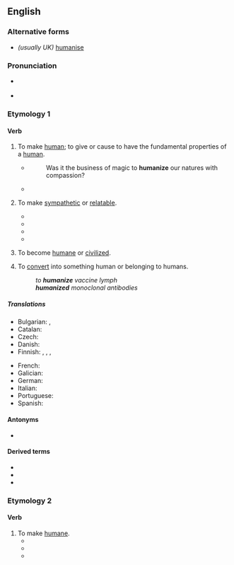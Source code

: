 ==English==

===Alternative forms===
* ''(usually UK)'' [[humanise]]

===Pronunciation===
* {{a|UK|US}} {{IPA|en|/ˈhjuː.mə.naɪz/}}
* {{hyphenation|en|hu|man|ize}}

===Etymology 1===
{{suffix|en|human|ize}}

====Verb====
{{en-verb|humaniz}}

# {{lb|en|transitive}} To make [[human]]; to give or cause to have the fundamental properties of a [[human]].
#* {{RQ:Addison Christian}}
#*: Was it the business of magic to '''humanize''' our natures with compassion?
#* {{quote-book|en|year=1963|author={{w|Margery Allingham}}|title={{w|The China Governess}}| chapter=5| url=http://openlibrary.org/works/OL2004261W| passage=A waiter brought his aperitif, which was a small scotch and soda, and as he sipped it gratefully he sighed.<br> &nbsp; &nbsp;‘Civilized,’ he said to Mr. Campion. ‘'''Humanizing'''.’ […] ‘Cigars and summer days and women in big hats with swansdown face-powder, that's what it reminds me of.’}}
# {{lb|en|transitive}} To make [[sympathetic]] or [[relatable]].
#* {{quote-book|en|passage=I think they would try to '''humanize''' the worst villains in history out of their fear that the audience might not like the central character.|author=Robert J. Emery| year=2000| page=267| title=The directors: in their own words|volume=2}}
#* {{quote-journal|en|passage=The Oscar-winning film The Iron Lady '''humanised''' Thatcher.| title=Margaret Thatcher: Let's hear it for the Iron Lady, comedy's greatest straight man| newspaper=The Independent|url=http://www.independent.co.uk/arts-entertainment/tv/features/margaret-thatcher-lets-hear-it-for-the-iron-lady-comedys-greatest-straight-man-8100027.html| date=01-09-2012}}
#* {{quote-book|en|page=40-41|passage=Like the three ceremonial functions based on the Constitutions, these informal chief of state activities emphasize the president's role as the leader of the nation, but many of them also serve to '''humanize''' the president and symbolically bridge the gap between the president and the people.| title=The Powers of the Presidency| author=CQ Press| year=2012}}
#* {{quote-web|en|title=The Amazing Ways Spotify Uses Big Data, AI And Machine Learning To Drive Business Success|author=Bernard Marr|work=Forbes|url=https://www.forbes.com/sites/bernardmarr/2017/10/30/the-amazing-ways-spotify-uses-big-data-ai-and-machine-learning-to-drive-business-success|date=2017-10-30|passage=We can also expect the company to continue to '''humanize''' data in creative ways like it did when it used its vast amounts of data to launch a global ad campaign that highlighted some of the more bizarre user habits of 2016.}}
# {{lb|en|intransitive}} To become [[humane]] or [[civilized]].
# {{lb|en|transitive|medicine}} To [[convert]] into something human or belonging to humans.
#: ''to '''humanize''' vaccine lymph''
#: '''''humanized''' monoclonal antibodies''

=====Translations=====
{{trans-top|to make human}}
* Bulgarian: {{t+|bg|очовечавам}}, {{t+|bg|цивилизовам}}
* Catalan: {{t+|ca|humanitzar }}
* Czech: {{t|cs|humanizovat}}
* Danish: {{t|da|humanisere}}
* Finnish: {{qualifier|transitive}} {{t+|fi|inhimillistää}}, {{t|fi|humaanistaa}}, {{qualifier|intransitive}} {{t+|fi|inhimillistyä}}, {{t|fi|humaanistua}}
{{trans-mid}}
* French: {{t+|fr|humaniser}}
* Galician: {{t|gl|humanizar}}
* German: {{t|de|     humanisieren }}
* Italian: {{t|it|umanizzare}}
* Portuguese: {{t+|pt|humanizar}}
* Spanish: {{t+|es|humanizar}}
{{trans-bottom}}

====Antonyms====
* {{l|en|dehumanize}}

====Derived terms====
* {{l|en|humanization}}
* {{l|en|humanizable}}
* {{l|en|humanizer}}

===Etymology 2===
{{suffix|en|humane|ize}}

====Verb====
{{en-verb|humaniz}}

# To make [[humane]].
#* {{quote-book|en|passage=In China, as in India, Buddhism '''humanized''' the government and the people. It was a Chinese Emperor, Ming-Ti (a.d. 58-76), converted to Buddhism that abolished the penalty of death.|title=The making of the state|page=102|year=1932|author=Mariadas Ruthnaswamy}}
#* {{quote-book|en|passage=And consequently he '''humanized''' the company. He instituted excellent employee benefits.|title=Lightning in the Sun: A History of Florida Power Corporation, 1899-1974|page=154|year=1974|author=Al Parsons}}
#* {{quote-book|en|passage=Some leftists believed that Cardenas '''humanized''' the government and harmonized its workings with the needs of the common people at the same time that peasant and worker activists placed demands on the political system.|page=145|title=Revolution and Ideology: Images of the Mexican Revolution in the United States|author=John A. Britton|year=1995}}